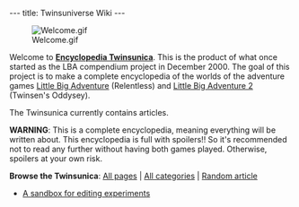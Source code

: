 ---
title: Twinsuniverse Wiki
---

[[Image:Welcome.gif|right]]

Welcome to '''[[Encyclopedia Twinsunica]]'''. This is the product of what once started as the LBA compendium project in December 2000. The goal of this project is to make a complete encyclopedia of the worlds of the adventure games [[wikipedia:Little Big Adventure|Little Big Adventure]] (Relentless) and [[wikipedia:Little Big Adventure 2|Little Big Adventure 2]] (Twinsen's Oddysey).

The Twinsunica currently contains '''[[Twinsunica:Statistics|{{NUMBEROFARTICLES}}]]''' articles.

'''WARNING''': This is a complete encyclopedia, meaning everything will be written about. This encyclopedia is full with spoilers!! So it's recommended not to read any further without having both games played. Otherwise, spoilers at your own risk.

'''Browse the Twinsunica''': [[Special:Allpages|All pages]] | [[Special:Categories|All categories]] | [[Special:Random|Random article]]

* [[Twinsunica:Sandbox|A sandbox for editing experiments]]